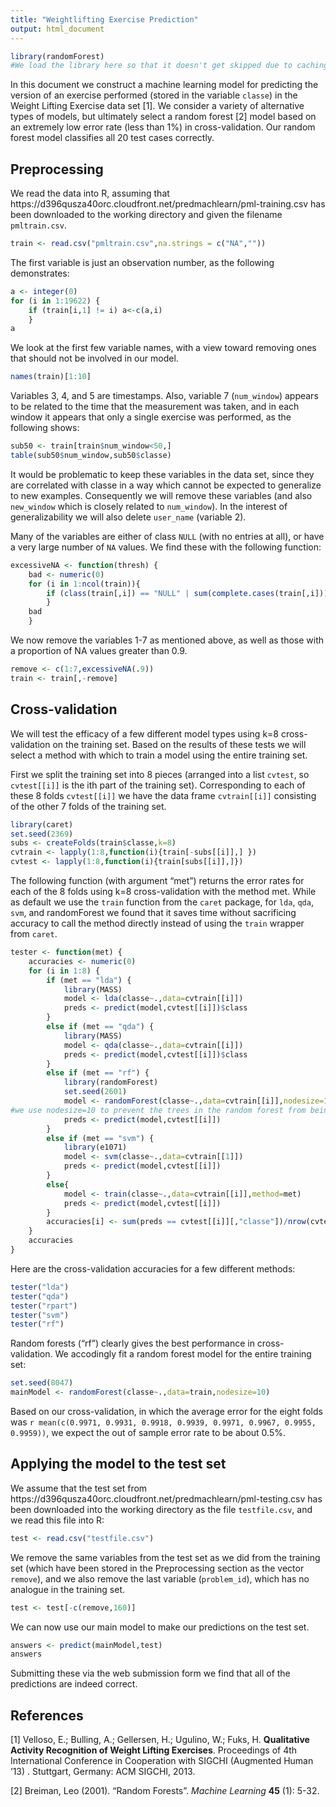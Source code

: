 ```yaml
---
title: "Weightlifting Exercise Prediction"
output: html_document
---
```

```r
library(randomForest)
#We load the library here so that it doesn't get skipped due to caching
```

In this document we construct a machine learning model for predicting the version of an exercise performed (stored in the variable ```classe```) in the Weight Lifting Exercise data set [1]. We consider a variety of alternative types of models, but ultimately select a random forest [2] model based on an extremely low error rate (less than 1%) in cross-validation.  Our random forest model classifies all 20 test cases correctly.

## Preprocessing

We read the data into R, assuming that https://d396qusza40orc.cloudfront.net/predmachlearn/pml-training.csv has been downloaded to the working directory and given the filename ```pmltrain.csv```.

```r
train <- read.csv("pmltrain.csv",na.strings = c("NA",""))
```

The first variable is just an observation number, as the following demonstrates:                  
```r
a <- integer(0)
for (i in 1:19622) {
    if (train[i,1] != i) a<-c(a,i)
    }
a
```
We look at the first few variable names, with a view toward removing ones that should not be involved in our model.
```r
names(train)[1:10]
```
Variables 3, 4, and 5 are timestamps.  Also, variable 7 (```num_window```) appears to be related to the time that the measurement was taken, and in each window it appears that only a single exercise was performed, as the following shows:
```r
sub50 <- train[train$num_window<50,]
table(sub50$num_window,sub50$classe)
```

It would be problematic to keep these variables in the data set, since they are correlated with classe in a way which cannot be expected to generalize to new examples.  Consequently we will remove these variables (and also ```new_window``` which is closely related to ```num_window```).  In the interest of generalizability we will also delete ```user_name``` (variable 2).

Many of the variables are either of class ```NULL``` (with no entries at all), or have a very large number of ```NA``` values.  We find these with the following function:

```r
excessiveNA <- function(thresh) {
    bad <- numeric(0)
    for (i in 1:ncol(train)){
        if (class(train[,i]) == "NULL" | sum(complete.cases(train[,i]))/nrow(train) < 1 - thresh) bad <- c(bad,i)
        }
    bad
    }
```

We now  remove the variables 1-7 as mentioned above, as well as those with a proportion of NA values greater than 0.9.

```r
remove <- c(1:7,excessiveNA(.9))
train <- train[,-remove]
```

## Cross-validation

We will test the efficacy of a few different model types using k=8 cross-validation on the training set.  Based on the results of these tests we will select a method with which to train a model using the entire training set.

First we split the training set into 8 pieces (arranged into a list ```cvtest```, so ```cvtest[[i]]``` is the ith part of the training set).  Corresponding to each of these 8 folds ```cvtest[[i]]``` we have the data frame ```cvtrain[[i]]``` consisting of the other 7 folds of the training set.

```r
library(caret)
set.seed(2369)
subs <- createFolds(train$classe,k=8)
cvtrain <- lapply(1:8,function(i){train[-subs[[i]],] })
cvtest <- lapply(1:8,function(i){train[subs[[i]],]})
```

The following function (with argument "met") returns the error rates for each of the 8 folds using k=8 cross-validation with the method met.
While as default we use the ```train``` function from the ```caret``` package, for ```lda```, ```qda```, ```svm```, and randomForest we found that it saves time without sacrificing accuracy to call the method directly instead of using the ```train``` wrapper from ```caret```.

```r
tester <- function(met) {
    accuracies <- numeric(0)
    for (i in 1:8) {
        if (met == "lda") {
            library(MASS)
            model <- lda(classe~.,data=cvtrain[[i]])
            preds <- predict(model,cvtest[[i]])$class
        }
        else if (met == "qda") {
            library(MASS)
            model <- qda(classe~.,data=cvtrain[[i]])
            preds <- predict(model,cvtest[[i]])$class
        }        
        else if (met == "rf") {
            library(randomForest)
            set.seed(2601)
            model <- randomForest(classe~.,data=cvtrain[[i]],nodesize=10)
#we use nodesize=10 to prevent the trees in the random forest from being too large, as without this parameter our system had insufficient memory.
            preds <- predict(model,cvtest[[i]])
        }
        else if (met == "svm") {
            library(e1071)
            model <- svm(classe~.,data=cvtrain[[1]])
            preds <- predict(model,cvtest[[i]])            
        }
        else{ 
            model <- train(classe~.,data=cvtrain[[i]],method=met)
            preds <- predict(model,cvtest[[i]])
        }
        accuracies[i] <- sum(preds == cvtest[[i]][,"classe"])/nrow(cvtest[[i]])
    }
    accuracies
}
```

Here are the cross-validation accuracies for a few different methods:

```r
tester("lda")
tester("qda")
tester("rpart")
tester("svm")
tester("rf")
```

Random forests ("rf") clearly gives the best performance in cross-validation.  We accodingly fit a random forest model for the entire training set:

```r
set.seed(8047)
mainModel <- randomForest(classe~.,data=train,nodesize=10)
```

Based on our cross-validation, in which the average error for the eight folds was `r mean(c(0.9971, 0.9931, 0.9918, 0.9939, 0.9971, 0.9967, 0.9955, 0.9959))`, we expect the out of sample error rate to be about 0.5%.

## Applying the model to the test set

We assume that the test set from https://d396qusza40orc.cloudfront.net/predmachlearn/pml-testing.csv has been downloaded into the working directory as the file ```testfile.csv```, and we read this file into R:

```r
test <- read.csv("testfile.csv")
```

We remove the same variables from the test set as we did from the training set (which have been stored in the Preprocessing section as the vector ```remove```), and we also remove the last variable (```problem_id```), which has no analogue in the training set.

```r
test <- test[-c(remove,160)]
```

We can now use our main model to make our predictions on the test set.

```r
answers <- predict(mainModel,test)
answers
```

Submitting these via the web submission form we find that all of the predictions are indeed correct.

## References

[1] Velloso, E.; Bulling, A.; Gellersen, H.; Ugulino, W.; Fuks, H. **Qualitative Activity Recognition of Weight Lifting Exercises**. Proceedings of 4th International Conference in Cooperation with SIGCHI (Augmented Human '13) . Stuttgart, Germany: ACM SIGCHI, 2013.

[2] Breiman, Leo (2001). "Random Forests". *Machine Learning* **45** (1): 5-32.